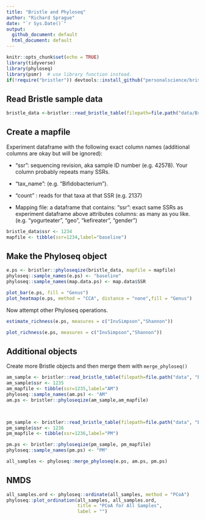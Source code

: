 ```yaml
---
title: "Bristle and Phyloseq"
author: "Richard Sprague"
date: "`r Sys.Date()`"
output:
  github_document: default
  html_document: default
---
```


```r
knitr::opts_chunk$set(echo = TRUE)
library(tidyverse)
library(phyloseq)
library(psmr)  # use library function instead.
if(!require("bristler")) devtools::install_github("personalscience/bristler")


```

## Read Bristle sample data

```r

bristle_data <-bristler::read_bristle_table(filepath=file.path("data/BristleHealthRaw.xlsx"))

```

## Create a mapfile

Experiment dataframe with the following exact column names (additional columns are okay but will be ignored):

-    "ssr": sequencing revision, aka sample ID number (e.g. 42578). Your column probably repeats many SSRs.

-   "tax_name": (e.g. "Bifidobacterium").

-   "count" : reads for that taxa at that SSR (e.g. 2137)

-   Mapping file: a dataframe that contains: "ssr": exact same SSRs as experiment dataframe above attributes columns: as many as you like. (e.g. "yogurteater", "geo", "kefireater", "gender")

```r

bristle_data$ssr <- 1234
mapfile <- tibble(ssr=1234,label="baseline")

```

## Make the Phyloseq object

```r

e.ps <- bristler::phyloseqize(bristle_data, mapfile = mapfile)
phyloseq::sample_names(e.ps) <- "baseline"
phyloseq::sample_names(map.data.ps) <- map.data$SSR

```

```r
plot_bar(e.ps, fill = "Genus")
plot_heatmap(e.ps, method = "CCA", distance = "none",fill = "Genus")

```

Now attempt other Phyloseq operations.

```r

estimate_richness(e.ps, measures = c("InvSimpson","Shannon"))

plot_richness(e.ps, measures = c("InvSimpson","Shannon"))


```

## Additional objects

Create more Bristle objects and then merge them with `merge_phyloseq()`

```r

am_sample <- bristler::read_bristle_table(filepath=file.path("data", "Bristle-2022-08-02-AM.xlsx"))
am_sample$ssr <- 1235
am_mapfile <- tibble(ssr=1235,label="AM")
phyloseq::sample_names(am.ps) <- "AM"
am.ps <- bristler::phyloseqize(am_sample,am_mapfile)


  
pm_sample <- bristler::read_bristle_table(filepath=file.path("data", "Bristle-2022-08-02-PM.xlsx"))
pm_sample$ssr <- 1236
pm_mapfile <- tibble(ssr=1236,label="PM")

pm.ps <- bristler::phyloseqize(pm_sample, pm_mapfile)
phyloseq::sample_names(pm.ps) <- "PM"

all_samples <- phyloseq::merge_phyloseq(e.ps, am.ps, pm.ps)

```


## NMDS
```r

all_samples.ord <- phyloseq::ordinate(all_samples, method = "PCoA")
phyloseq::plot_ordination(all_samples, all_samples.ord,
                          title = "PCoA for All Samples",
                          label = "")


```

